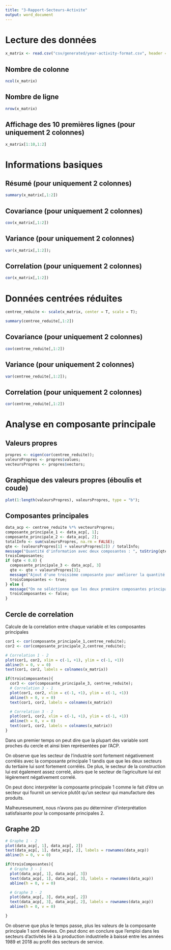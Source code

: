 ```yaml
---
title: "3-Rapport-Secteurs-Activite"
output: word_document
---
```


# Lecture des données
```r
x_matrix <- read.csv("csv/generated/year-activity-format.csv", header = T, sep = ";", row.names = 1)
```
## Nombre de colonne
```r
ncol(x_matrix)
```
## Nombre de ligne
```r
nrow(x_matrix)
```
## Affichage des 10 premières lignes (pour uniquement 2 colonnes)

```r
x_matrix[1:10,1:2]
```

# Informations basiques
## Résumé (pour uniquement 2 colonnes)
```r
summary(x_matrix[,1:2])
```
## Covariance (pour uniquement 2 colonnes)
```r
cov(x_matrix[,1:2])
```

## Variance (pour uniquement 2 colonnes)
```r
var(x_matrix[,1:2]);
```

## Correlation (pour uniquement 2 colonnes)
```r
cor(x_matrix[,1:2])
```

# Données centrées réduites

```r
centree_reduite <- scale(x_matrix, center = T, scale = T);
```

```r
summary(centree_reduite[,1:2])
```
## Covariance (pour uniquement 2 colonnes)
```r
cov(centree_reduite[,1:2])
```

## Variance (pour uniquement 2 colonnes)
```r
var(centree_reduite[,1:2]);
```

## Correlation (pour uniquement 2 colonnes)
```r
cor(centree_reduite[,1:2])
```

# Analyse en composante principale

## Valeurs propres
```r
propres <- eigen(cor(centree_reduite));
valeursPropres <- propres$values;
vecteursPropres <- propres$vectors;
```

## Graphique des valeurs propres (éboulis et coude)
```r
plot(1:length(valeursPropres), valeursPropres, type = "b");
```

## Composantes principales
```r
data_acp <- centree_reduite %*% vecteursPropres;
composante_principale_1 <- data_acp[, 1];
composante_principale_2 <- data_acp[, 2];
totalInfo <- sum(valeursPropres, na.rm = FALSE);
qte <- (valeursPropres[1] + valeursPropres[2]) / totalInfo;
message("Quantité d'information avec deux composantes : ", toString(qte * 100),"%");
troisComposantes;
if (qte < 0.8) {
  composante_principale_3 <- data_acp[, 3]
  qte <- qte + valeursPropres[3];
  message("Ajout d'une troisième composante pour améliorer la quantité d'information : ", toString(qte))
  troisComposantes <- true;
} else {
  message("On ne séléctionne que les deux première composantes principales car elles contiennent à elles seules plus de 80% des informations");
  troisComposantes <- false;
}


```

## Cercle de correlation
Calcule de la correlation entre chaque variable et les composantes principales
```r
cor1 <- cor(composante_principale_1,centree_reduite);
cor2 <- cor(composante_principale_2,centree_reduite);

# Correlation 1 - 2
plot(cor1, cor2, xlim = c(-1, +1), ylim = c(-1, +1))
abline(h = 0, v = 0)
text(cor1, cor2, labels = colnames(x_matrix))

if(troisComposantes){
  cor3 <- cor(composante_principale_3, centree_reduite);
  # Correlation 3 - 1
  plot(cor1, cor2, xlim = c(-1, +1), ylim = c(-1, +1))
  abline(h = 0, v = 0)
  text(cor1, cor2, labels = colnames(x_matrix))

  # Correlation 3 - 2
  plot(cor1, cor2, xlim = c(-1, +1), ylim = c(-1, +1))
  abline(h = 0, v = 0)
  text(cor1, cor2, labels = colnames(x_matrix))
}

```

Dans un premier temps on peut dire que la plupart des variable sont proches du cercle et ainsi bien représentées par l'ACP.

On observe que les secteur de l'industrie sont fortement négativement corrélés avec la composante principale 1 tandis que que les deux secteurs du tertiaire lui sont fortement corrélés. De plus, le secteur de la construction lui est également assez correlé, alors que le secteur de l'agriculture lui est légèrement négativement correlé.

On peut donc interpréter la composante principale 1 comme le fait d'être un secteur qui fournit un service plutôt qu'un secteur qui manufacture des produits.

Malheureseument, nous n'avons pas pu déterminer d'interprétation satisfaisante pour la composante principales 2.

## Graphe 2D
```r
# Graphe 1 - 2
plot(data_acp[, 1], data_acp[, 2])
text(data_acp[, 1], data_acp[, 2], labels = rownames(data_acp))
abline(h = 0, v = 0)

if(troisComposantes){
  # Graphe 3 - 1
  plot(data_acp[, 1], data_acp[, 3])
  text(data_acp[, 1], data_acp[, 3], labels = rownames(data_acp))
  abline(h = 0, v = 0)

  # Graphe 3 - 2
  plot(data_acp[, 3], data_acp[, 2])
  text(data_acp[, 3], data_acp[, 2], labels = rownames(data_acp))
  abline(h = 0, v = 0)

}
```
On observe que plus le temps passe, plus les valeurs de la composante principale 1 sont élevées. On peut donc en conclure que l'emploi dans les secteurs d'activités lié à la production industrielle à baissé entre les années 1989 et 2018 au profit des secteurs de service.

